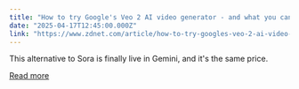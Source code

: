 ```yaml
---
title: "How to try Google's Veo 2 AI video generator - and what you can do with it"
date: "2025-04-17T12:45:00.000Z"
link: "https://www.zdnet.com/article/how-to-try-googles-veo-2-ai-video-generator-and-what-you-can-do-with-it/"
---
```


This alternative to Sora is finally live in Gemini, and it's the same price.

[Read more](https://www.zdnet.com/article/how-to-try-googles-veo-2-ai-video-generator-and-what-you-can-do-with-it/)

